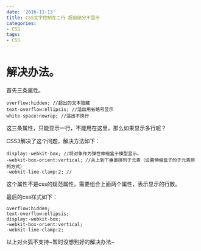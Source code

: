 ```yaml
---
date: '2016-11-13'
title: CSS文字控制在二行 超出部分不显示
categories:
- CSS
tags:
- CSS
---
```



# 解决办法。
首先三条属性。
```
overflow:hidden; //超出的文本隐藏
text-overflow:ellipsis; //溢出用省略号显示
white-space:nowrap; //溢出不换行
```
这三条属性，只能显示一行，不能用在这里，那么如果显示多行呢？

CSS3解决了这个问题，解决方法如下：
```
display:-webkit-box; //将对象作为弹性伸缩盒子模型显示。
-webkit-box-orient:vertical; //从上到下垂直排列子元素（设置伸缩盒子的子元素排列方式）
-webkit-line-clamp:2; //
```
这个属性不是css的规范属性，需要组合上面两个属性，表示显示的行数。

最后的css样式如下：
```
overflow:hidden; 
text-overflow:ellipsis;
display:-webkit-box; 
-webkit-box-orient:vertical;
-webkit-line-clamp:2; 
```

以上对火狐不支持~暂时没想到好的解决办法~